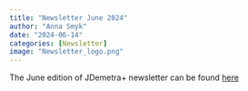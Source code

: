 ```yaml
---
title: "Newsletter June 2024"
author: "Anna Smyk"
date: "2024-06-14"
categories: [Newsletter]
image: "Newsletter_logo.png"
---
```


The June edition of JDemetra+ newsletter can be found [here](Newsletter_June_2024.pdf)
